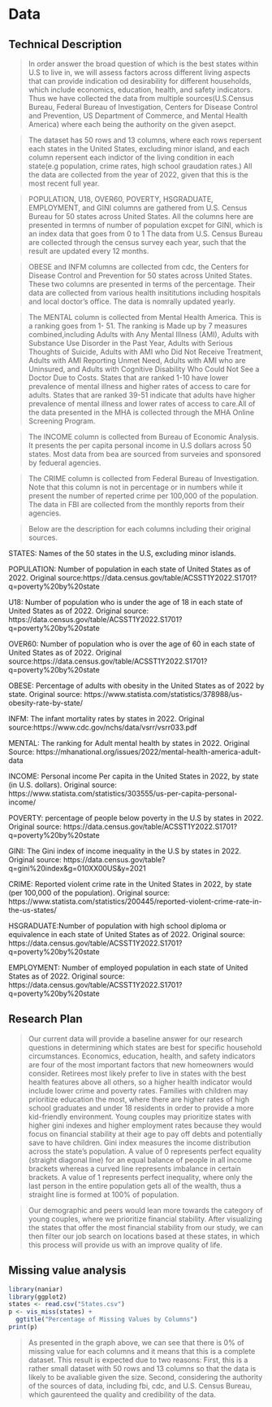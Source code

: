 # Data

## Technical Description

> In order answer the broad question of which is the best states within U.S to live in, we will assess factors across different living aspects that can provide indication od desirability for different households, which include economics, education, health, and safety indicators. Thus we have collected the data from multiple sources(U.S.Census Bureau, Federal Bureau of Investigation, Centers for Disease Control and Prevention, US Department of Commerce, and Mental Health America) where each being the authority on the given asepct.

> The dataset has 50 rows and 13 columns, where each rows repersent each states in the United States, excluding minor island, and each column repersent each indictor of the living condition in each state(e.g population, crime rates, high school graudation rates.) All the data are collected from the year of 2022, given that this is the most recent full year. 

> POPULATION, U18, OVER60, POVERTY, HSGRADUATE, EMPLOYMENT, and GINI columns are gathered from U.S. Census Bureau for 50 states across United States. All the columns here are presented in termns of number of population excpet for GINI, which is an index data that goes from 0 to 1  The data from U.S. Census Bureau are collected through the census survey each year, such that the result are updated every 12 months.

> OBESE and INFM columns are collected from cdc, the Centers for Disease Control and Prevention for 50 states across United States. These two columns are presented in terms of the percentage. Their data are collected from various health insititutions including hospitals and local doctor's office. The data is nomrally updated yearly.

> The MENTAL column is collected from Mental Health America. This is a ranking goes from 1- 51. The ranking is Made up by 7 measures combined,including Adults with Any Mental Illness (AMI), Adults with Substance Use Disorder in the Past Year, Adults with Serious Thoughts of Suicide, Adults with AMI who Did Not Receive Treatment, Adults with AMI Reporting Unmet Need, Adults with AMI who are Uninsured, and Adults with Cognitive Disability Who Could Not See a Doctor Due to Costs. States that are ranked 1-10 have lower prevalence of mental illness and higher rates of access to care for adults. States that are ranked 39-51 indicate that adults have higher prevalence of mental illness and lower rates of access to care.All of the data presented in the MHA is collected through the MHA Online Screening Program.

> The INCOME column is collected from Bureau of Economic Analysis. It presents the per capita personal income in U.S dollars across 50 states. Most data from bea are sourced from surveies and sponsored by fedueral agencies. 

>The CRIME column is collected from Federal Bureau of Investigation. Note that this column is not in percentage or in numbers while it present the number of reperted crime per 100,000 of the population. The data in FBI are collected from the monthly reports from their agencies. 

> Below are the description for each columns including their original sources.

STATES: Names of the 50 states in the U.S, excluding minor islands.

POPULATION: Number of population in each state of United States as of 2022.
Original source:https://data.census.gov/table/ACSST1Y2022.S1701?q=poverty%20by%20state

U18: Number of population who is under the age of 18 in each state of United States as of 2022.
Original source: https://data.census.gov/table/ACSST1Y2022.S1701?q=poverty%20by%20state

OVER60: Number of population who is over the age of 60 in each state of United States as of 2022.
Original source:https://data.census.gov/table/ACSST1Y2022.S1701?q=poverty%20by%20state

OBESE: Percentage of adults with obesity in the United States as of 2022 by state.
Original source: https://www.statista.com/statistics/378988/us-obesity-rate-by-state/

INFM: The infant mortality rates by states in 2022. 
Original source:https://www.cdc.gov/nchs/data/vsrr/vsrr033.pdf

MENTAL: The ranking for Adult mental health by states in 2022. 
Original Source: https://mhanational.org/issues/2022/mental-health-america-adult-data

INCOME: Personal income Per capita in the United States in 2022, by state (in U.S. dollars).
Original source: https://www.statista.com/statistics/303555/us-per-capita-personal-income/

POVERTY: percentage of people below poverty in the U.S by states in 2022.
Original source: https://data.census.gov/table/ACSST1Y2022.S1701?q=poverty%20by%20state

GINI: The Gini index of income inequality in the U.S by states in 2022. 
Original source: https://data.census.gov/table?q=gini%20index&g=010XX00US&y=2021

CRIME: Reported violent crime rate in the United States in 2022, by state (per 100,000 of the population). 
Original source: https://www.statista.com/statistics/200445/reported-violent-crime-rate-in-the-us-states/

HSGRADUATE:Number of population with high school diploma or equivalence in each state of United States as of 2022.
Original source: https://data.census.gov/table/ACSST1Y2022.S1701?q=poverty%20by%20state

EMPLOYMENT: Number of employed population in each state of United States as of 2022.
Original source: https://data.census.gov/table/ACSST1Y2022.S1701?q=poverty%20by%20state


## Research Plan

> Our current data will provide a baseline answer for our research questions in determining which states are best for specific household circumstances. Economics, education, health, and safety indicators are four of the most important factors that new homeowners would consider. Retirees most likely prefer to live in states with the best health features above all others, so a higher health indicator would include lower crime and poverty rates. Families with children may prioritize education the most, where there are higher rates of high school graduates and under 18 residents in order to provide a more kid-friendly environment. Young couples may prioritize states with higher gini indexes and higher employment rates because they would focus on financial stability at their age to pay off debts and potentially save to have children. Gini index measures the income distribution across the state’s population. A value of 0 represents perfect equality (straight diagonal line) for an equal balance of people in all income brackets whereas a curved line represents imbalance in certain brackets. A value of 1 represents perfect inequality, where only the last person in the entire population gets all of the wealth, thus a straight line is formed at 100% of population.

> Our demographic and peers would lean more towards the category of young couples, where we prioritize financial stability. After visualizing the states that offer the most financial stability from our study, we can then filter our job search on locations based at these states, in which this process will provide us with an improve quality of life.


## Missing value analysis

```r
library(naniar)
library(ggplot2)
states <- read.csv("States.csv")
p <- vis_miss(states) +
  ggtitle("Percentage of Missing Values by Columns")
print(p)
```

> As presented in the graph above, we can see that there is 0% of missing value for each columns and it means that this is a complete dataset. This result is expected due to two reasons: First, this is a rather small dataset with 50 rows and 13 columns so that the data is likely to be avaliable given the size. Second, considering the authority of the sources of data, including fbi, cdc, and U.S. Census Bureau, which gaurenteed the quality and credibility of the data.
